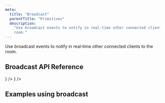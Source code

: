 ```yaml
---
meta:
  title: "Broadcast"
  parentTitle: "Primitives"
  description:
    "Use broadcast events to notify in real‑time other connected clients to the
    room."
---
```


Use broadcast events to notify in real‑time other connected clients to the room.

## Broadcast API Reference

<ListGrid columns={3}>
  <DocsCard
    type="technology"
    title="JavaScript"
    href="/docs/api-reference/liveblocks-client#Room.broadcastEvent"
    description="@liveblocks/client"
    visual={<DocsJavascriptIcon />}
  />
  <DocsCard
    type="technology"
    title="React"
    href="/docs/api-reference/liveblocks-react#Broadcast"
    description="@liveblocks/react"
    visual={<DocsReactIcon />}
  />
</ListGrid>

## Examples using broadcast

<ListGrid columns={2}>
  <ExampleCard
    example={{
      title: "Live Cursors Chat",
      slug: "live-cursors-chat",
      image: "/images/examples/thumbnails/live-cursors-chat.jpg",
    }}
    openInNewWindow
  />
</ListGrid>
